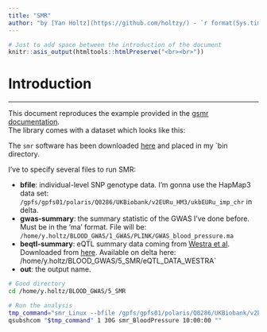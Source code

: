 ```yaml
---
title: "SMR"
author: "by [Yan Holtz](https://github.com/holtzy/) - `r format(Sys.time(), '%d %B %Y')`"
---
```


```r
# Just to add space between the introduction of the document
knitr::asis_output(htmltools::htmlPreserve("<br><br>"))
```

# Introduction
***
This document reproduces the example provided in the [gsmr documentation]("http://cnsgenomics.com/software/gsmr/").  
The library comes with a dataset which looks like this:

The `smr` software has been downloaded [here](http://cnsgenomics.com/software/smr/#Download) and placed in my `bin directory.

I've to specify several files to run SMR:

- **bfile**: individual-level SNP genotype data. I'm gonna use the HapMap3 data set: `/gpfs/gpfs01/polaris/Q0286/UKBiobank/v2EURu_HM3/ukbEURu_imp_chr` in delta.
- **gwas-summary**: the summary statistic of the GWAS I've done before. Must be in the 'ma' format. File will be: `/home/y.holtz/BLOOD_GWAS/1_GWAS/PLINK/GWAS_blood_pressure.ma`
- **beqtl-summary**: eQTL summary data coming from [Westra et al](https://www.ncbi.nlm.nih.gov/pubmed/24013639). Downloaded from [here](http://cnsgenomics.com/software/smr/#Download). Available on delta here: /home/y.holtz/BLOOD_GWAS/5_SMR/eQTL_DATA_WESTRA`
- **out**: the output name.

```bash
# Good directory
cd /home/y.holtz/BLOOD_GWAS/5_SMR

# Run the analysis
tmp_command="smr_Linux --bfile /gpfs/gpfs01/polaris/Q0286/UKBiobank/v2EURu_HM3/ukbEURu_imp_chr19_v2_HM3_QC --gwas-summary /home/y.holtz/BLOOD_GWAS/1_GWAS/PLINK/GWAS_blood_pressure.ma --beqtl-summary /home/y.holtz/BLOOD_GWAS/5_SMR/eQTL_DATA_WESTRA/westra_eqtl_hg18 --out smr_BloodPressure --thread-num 1"
qsubshcom "$tmp_command" 1 30G smr_BloodPressure 10:00:00 ""
```

